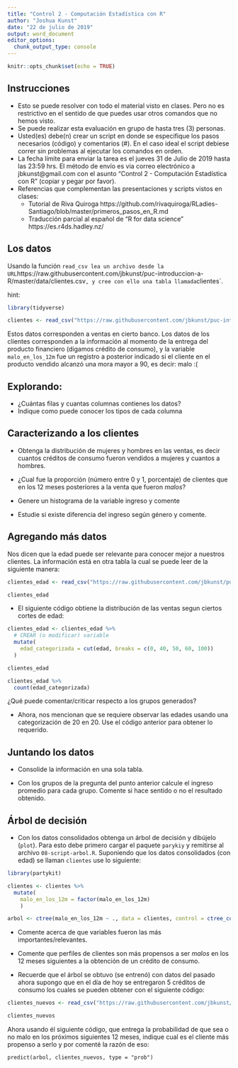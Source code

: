 ```yaml
---
title: "Control 2 - Computación Estadística con R"
author: "Joshua Kunst"
date: "22 de julio de 2019"
output: word_document
editor_options: 
  chunk_output_type: console
---
```


```r
knitr::opts_chunk$set(echo = TRUE)
```

## Instrucciones

- Esto se puede resolver con todo el material visto en clases. Pero no es restrictivo en el sentido
de que puedes usar otros comandos que no hemos visto. 
- Se puede realizar esta evaluación en grupo de hasta tres (3) personas.
- Usted(es) debe(n) crear un script en donde se especifique los pasos necesarios (código) y comentarios (#).
En el caso ideal el script debiese correr  sin problemas al ejecutar los comandos en orden.
- La fecha límite para enviar la tarea es el jueves 31 de Julio de 2019 hasta las 23:59 hrs. El método
de envío es via correo electrónico a jbkunst@gmail.com con el asunto "Control 2 - Computación Estadística con R" (copiar y pegar
por favor).
- Referencias que complementan las presentaciones y scripts vistos en clases: 
  - Tutorial de Riva Quiroga https://github.com/rivaquiroga/RLadies-Santiago/blob/master/primeros_pasos_en_R.md 
  - Traducción parcial al español de "R for data science" https://es.r4ds.hadley.nz/
  
## Los datos

Usando la función `read_csv lea un archivo desde la URL `https://raw.githubusercontent.com/jbkunst/puc-introduccion-a-R/master/data/clientes.csv`, y cree con ello una tabla llamada `clientes`.

hint:

```r
library(tidyverse)

clientes <- read_csv("https://raw.githubusercontent.com/jbkunst/puc-introduccion-a-R/master/data/clientes.csv")
```



Estos datos corresponden a ventas en cierto banco. Los datos de los clientes 
corresponden a la información al momento de la entrega del producto financiero (digamos crédito de consumo), 
y la variable `malo_en_los_12m` fue un registro a posterior indicado si el cliente en el producto vendido 
alcanzó una mora mayor a 90, es decir: malo :( 

## Explorando:

- ¿Cuántas filas y cuantas columnas contienes los datos?
- Indique como puede conocer los tipos de cada columna

## Caracterizando a los clientes

- Obtenga la distribución de mujeres y hombres en las ventas, es decir cuantos créditos de consumo
fueron vendidos a mujeres y cuantos a hombres.

- ¿Cual fue la proporción (número entre 0 y 1, porcentaje) de clientes que en los 12 meses posteriores
a la venta que fueron _malos_?

- Genere un histograma de la variable ingreso y comente

- Estudie si existe diferencia del ingreso según género y comente.

## Agregando más datos

Nos dicen que la edad puede ser relevante para conocer mejor a nuestros clientes. La información
está en otra tabla la cual se puede leer de la siguiente manera:

```r
clientes_edad <- read_csv("https://raw.githubusercontent.com/jbkunst/puc-introduccion-a-R/master/data/clientes-edad.csv")
```

```r
clientes_edad
```

- El siguiente código obtiene la distribución de las ventas segun ciertos cortes de edad:


```r
clientes_edad <- clientes_edad %>% 
  # CREAR (o modificar) variable
  mutate(
    edad_categorizada = cut(edad, breaks = c(0, 40, 50, 60, 100))
  )

clientes_edad

clientes_edad %>% 
  count(edad_categorizada)
```

¿Qué puede comentar/criticar respecto a los grupos generados?

- Ahora, nos mencionan que se requiere observar las edades usando una categorización de 20 en 20. 
Use el código anterior para obtener lo requerido.


## Juntando los datos

- Consolide la información en una sola tabla.

- Con los grupos de la pregunta del punto anterior calcule el ingreso promedio para cada grupo. Comente
si hace sentido o no el resultado obtenido.


## Árbol de decisión

- Con los datos consolidados obtenga un árbol de decisión y dibújelo (`plot`). Para esto debe primero
cargar el paquete `parykiy` y remitirse al archivo `08-script-arbol.R`. Suponiendo
que los datos consolidados (con edad) se llaman `clientes` use lo siguiente:

```r
library(partykit)

clientes <- clientes %>% 
  mutate(
    malo_en_los_12m = factor(malo_en_los_12m)
    )

arbol <- ctree(malo_en_los_12m ~ ., data = clientes, control = ctree_control(maxdepth = 3))
```

- Comente acerca de que variables fueron las más importantes/relevantes.

- Comente que perfiles de clientes son más propensos a ser _malos_ en los 12 meses siguientes a
la obtención de un crédito de consumo.

- Recuerde que el árbol se obtuvo (se entrenó) con datos del pasado ahora supongo que en el día 
de hoy se entregaron 5 créditos de consumo los cuales se pueden obtener con el siguiente código:

```r
clientes_nuevos <- read_csv("https://raw.githubusercontent.com/jbkunst/puc-introduccion-a-R/master/data/clientes-nuevos.csv")
```

```r
clientes_nuevos
```

Ahora usando él siguiente código, que entrega la probabilidad de que sea o no malo en los próximos siguientes
12 meses, indique cual es el cliente más propenso a serlo y por comenté la razón de eso: 

```
predict(arbol, clientes_nuevos, type = "prob")
```





